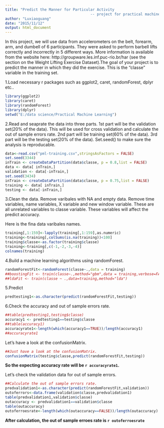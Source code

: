 ```yaml
---
title: "Predict the Manner for Particular Activity 
                                       -- project for practical machine learning"
author: "Luxiaoguang"
date: "2015/11/12"
output: html_document
---
```


In this project, we will use data from accelerometers on the belt, forearm, arm, and dumbell of 6 participants. They were asked to perform barbell lifts correctly and incorrectly in 5 different ways. More information is available from the website here: http://groupware.les.inf.puc-rio.br/har (see the section on the Weight Lifting Exercise Dataset).The goal of your project is to predict the manner in which they did the exercise. This is the "classe" variable in the training set.

1.Load necessary r packages such as ggplot2, caret, randomForest, dplyr etc.. 

```r
library(ggplot2)
library(caret)
library(randomForest)
library(dplyr)
setwd("E:/data science/Practical Machine Learning")
```

2.Read and seaprate the data into three parts. 1st part will be the validation set(20% of the data). This will be used for cross validation and calculate the out of sample errors rate. 2nd part will be training set(60% of the data). 3rd part will be the testing set(20% of the data). Set.seed() to make sure the analysis is reproducable.

```r
data<-read.csv("pml-training.csv",stringsAsFactors = FALSE)
set.seed(3344)
inTrain <- createDataPartition(data$classe, p = 0.8,list = FALSE)
data <- data[ inTrain,]
validation <- data[-inTrain,]
set.seed(3434)
inTrain <- createDataPartition(data$classe, p = 0.75,list = FALSE)
training <- data[ inTrain,]
testing <- data[-inTrain,]
```

3.Clean the data. Remove varibales with NA and empty data. Remove time variables, name variables, X variable and new window variable. These are all unrelated variables to classe variable. These variables will affect the predict accuracy.

Here is the fina data varibales names.  

```r
training[,1:159]<-lapply(training[,1:159],as.numeric)
training<-training[,colSums(is.na(training))<100]
training$classe<-as.factor(training$classe)
training<-training[,c(-1,-2,-3,-4)]
colnames(training)
```

4.Build a machine learning algorithms using randomForest.      
```r
randomForestFit<-randomForest(classe~.,data = training)
##boostingFit <- train(classe~.,method="gbm",data = training,verbose=FALSE)
##ldaFit <- train(classe ~ .,data=training,method="lda")

```

5.Predict    
```r
predtesting1<-as.character(predict(randomForestFit,testing))

```

6.Check the accuracy and out of sample errors rate. 

```r
##table(predtesting1,testing$classe)
accuracy1 <- predtesting1==testing$classe
##table(accuracy1)
accuracyrate1<-length(which(accuracy1==TRUE))/length(accuracy1)
##accuracyrate1
```

Let's have a look at the confusionMatrix. 
```r
##Just have a look at the confusionMatrix.
confusionMatrix(testing$classe,predict(randomForestFit,testing))
```

**So the expecting accuracy rate will be `r accuracyrate1`.**  

Let's check the validation data for out of sample errors.   

```r
##Calculate the out of sample errors rate.
predvalidation1<-as.character(predict(randomForestFit,validation))
outoferrors<-data.frame(validation$classe,predvalidation1)
table(predvalidation1,validation$classe)
outaccuracy <- predvalidation1==validation$classe
table(outaccuracy)
outoferroesrate<-length(which(outaccuracy==FALSE))/length(outaccuracy)
```

**After calculation, the out of sample erroes rate is `r outoferroesrate`**      


